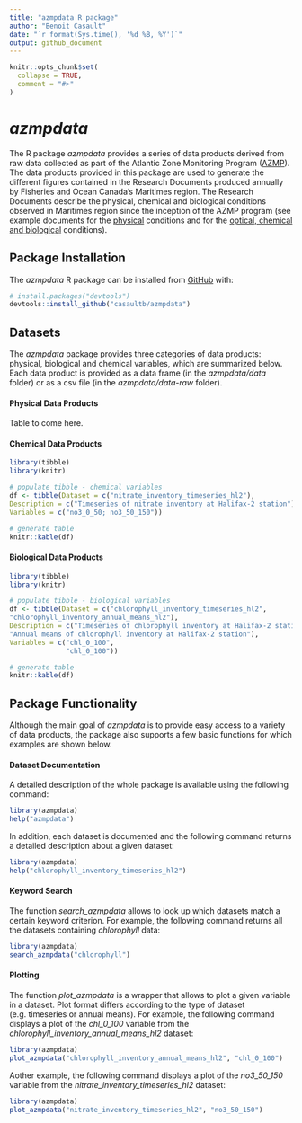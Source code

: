 ```yaml
---
title: "azmpdata R package"
author: "Benoit Casault"
date: "`r format(Sys.time(), '%d %B, %Y')`"
output: github_document
---
```


<!-- README.md is generated from README.Rmd. Please edit that file -->

```r
knitr::opts_chunk$set(
  collapse = TRUE,
  comment = "#>"
)
```
# *azmpdata*

<!-- badges: start -->
<!-- badges: end -->

The R package *azmpdata* provides a series of data products derived from raw data collected as part of the Atlantic Zone Monitoring Program ([AZMP](https://www.dfo-mpo.gc.ca/science/data-donnees/azmp-pmza/index-eng.html)). The data products provided in this package are used to generate the different figures contained in the Research Documents produced annually by Fisheries and Ocean Canada's Maritimes region.  The Research Documents describe the physical, chemical and biological conditions observed in Maritimes region since the inception of the AZMP program (see example documents for the [physical](http://www.dfo-mpo.gc.ca/csas-sccs/Publications/ResDocs-DocRech/2018/2018_016-eng.html) conditions and for the [optical, chemical and biological](http://www.dfo-mpo.gc.ca/csas-sccs/Publications/ResDocs-DocRech/2018/2018_017-eng.html) conditions).

## Package Installation

The *azmpdata* R package can be installed from [GitHub](https://github.com) with:

``` r
# install.packages("devtools")
devtools::install_github("casaultb/azmpdata")
```

## Datasets

The *azmpdata* package provides three categories of data products: physical, biological and chemical variables, which are summarized below. Each data product is provided as a data frame (in the *azmpdata/data* folder) or as a csv file (in the *azmpdata/data-raw* folder).

#### Physical Data Products
Table to come here.
<!-- ``` r -->
<!-- library(tibble) -->
<!-- library(knitr) -->
<!-- ``` -->

#### Chemical Data Products
```r
library(tibble)
library(knitr)

# populate tibble - chemical variables
df <- tibble(Dataset = c("nitrate_inventory_timeseries_hl2"),
Description = c("Timeseries of nitrate inventory at Halifax-2 station"),
Variables = c("no3_0_50; no3_50_150"))

# generate table
knitr::kable(df)
```

#### Biological Data Products
```r
library(tibble)
library(knitr)

# populate tibble - biological variables
df <- tibble(Dataset = c("chlorophyll_inventory_timeseries_hl2",
"chlorophyll_inventory_annual_means_hl2"),
Description = c("Timeseries of chlorophyll inventory at Halifax-2 station",
"Annual means of chlorophyll inventory at Halifax-2 station"),
Variables = c("chl_0_100",
              "chl_0_100"))

# generate table
knitr::kable(df)
```

## Package Functionality

Although the main goal of *azmpdata* is to provide easy access to a variety of data products, the package also supports a few basic functions for which examples are shown below.

#### Dataset Documentation

A detailed description of the whole package is available using the following command:

```r
library(azmpdata)
help("azmpdata")
```

In addition, each dataset is documented and the following command returns a detailed description about a given dataset:

```r
library(azmpdata)
help("chlorophyll_inventory_timeseries_hl2")
```

#### Keyword Search

The function *search_azmpdata* allows to look up which datasets match a certain keyword criterion.  For example, the following command returns all the datasets containing *chlorophyll* data:

```r
library(azmpdata)
search_azmpdata("chlorophyll")
```

#### Plotting

The function *plot_azmpdata* is a wrapper that allows to plot a given variable in a dataset.  Plot format differs according to the type of dataset (e.g. timeseries or annual means).  For example, the following command displays a plot of the *chl_0_100* variable from the *chlorophyll_inventory_annual_means_hl2* dataset:

```r
library(azmpdata)
plot_azmpdata("chlorophyll_inventory_annual_means_hl2", "chl_0_100")
```

Aother example, the following command displays a plot of the *no3_50_150* variable from the *nitrate_inventory_timeseries_hl2* dataset:

```r
library(azmpdata)
plot_azmpdata("nitrate_inventory_timeseries_hl2", "no3_50_150")
```
